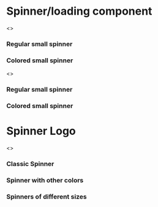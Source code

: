 


<Meta title="Feedback|Spinner" component={Spinner} />

# Spinner/loading component

<ThemeSwitch dark />

<Preview>
  <Story name="All" parameters={{options:{theme:darkTheme}}}>
    <>
      <h3>Regular small spinner</h3>
      <Spinner />
      <h3>Colored small spinner</h3>
      <Spinner primaryColor={colors.error} secondaryColor="#0FF0AE" />
    </>
  </Story>
  <Story name="Alls">
    <>
      <h3>Regular small spinner</h3>
      <Spinner />
      <h3>Colored small spinner</h3>
      <Spinner primaryColor={colors.error} secondaryColor="#0FF0AE" />
    </>
  </Story>
</Preview>

<Props of={Spinner} />

# Spinner Logo

<Preview>
  <Story name="Spinner Logo">
    <>
      <h3>Classic Spinner</h3>
      <div style={{ display: 'inline-flex' }}>
        <SpinnerLogo />
      </div>
      <h3>Spinner with other colors</h3>
      <div style={{ display: 'inline-flex' }}>
        <SpinnerLogo primaryColor={'#db7093'} secondaryColor={'#2f9c0a'} />
      </div>
      <h3>Spinners of different sizes</h3>
      <div style={{ display: 'inline-flex' }}>
        <SpinnerLogo size={'75px'} />
        <SpinnerLogo size={'100px'} />
        <SpinnerLogo size={'150px'} />
      </div>
    </>
  </Story>
</Preview>

<Props of={SpinnerLogo} />
